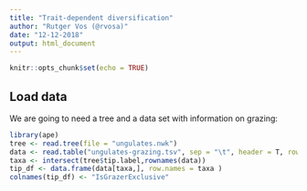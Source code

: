 ```yaml
---
title: "Trait-dependent diversification"
author: "Rutger Vos (@rvosa)"
date: "12-12-2018"
output: html_document
---
```


```r
knitr::opts_chunk$set(echo = TRUE)
```

## Load data

We are going to need a tree and a data set with information on grazing:

```r
library(ape)
tree <- read.tree(file = "ungulates.nwk")
data <- read.table("ungulates-grazing.tsv", sep = "\t", header = T, row.names = 1)
taxa <- intersect(tree$tip.label,rownames(data))
tip_df <- data.frame(data[taxa,], row.names = taxa )
colnames(tip_df) <- "IsGrazerExclusive"
```